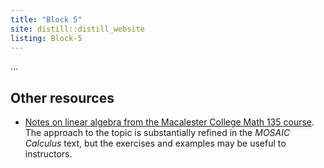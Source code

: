```yaml
---
title: "Block 5"
site: distill::distill_website
listing: Block-5
---
```


...


## Other resources

- [Notes on linear algebra from the Macalester College Math 135 course](Block-5/LinearAlgebraReader.pdf). The approach to the topic is substantially refined in the *MOSAIC Calculus* text, but the exercises and examples may be useful to instructors. 
